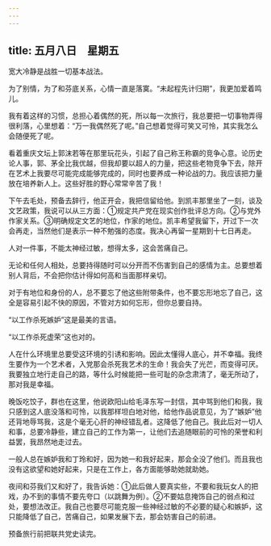 ```yaml
---
---
---
```

title: 五月八日　星期五
---




宽大冷静是战胜一切基本战法。



为了别情，为了和芬底关系，心情一直是落寞。“未起程先计归期”，我更加爱着鸣儿。

我有着这样的习惯，总担心着偶然的死，所以每一次旅行，我总要把一切事物弄得很利落，心里想着：“万一我偶然死了呢。”自己想着觉得可笑又可怜，其实我怎么会随便死了呢。

看着重庆文坛上郭沫若等在那里玩花头，引起了自己称王称霸的竞争心意。论历史论人事，郭、茅全比我优越，但我却要以超人的力量，把这些老物竞争下去，除开在艺术上我要尽可能完成能够完成的，同时也要养成一种论战的力。我应该把力量放在培养新人上。这些好胜的野心常常辛苦了我！

下午去毛处，预备去辞行，他正开会，我把信留给他。到凯丰那里坐了一刻，谈及文艺政策，我说可以从三方面：①规定共产党在现实创作批评总方向。②与党外作家关系。③明确规定文艺的地位，作家的地位。凯丰希望我留下，开过下一次会再走，当然他们是表示一种不勉强的态度。我决心再留一星期到十七日再走。

人对一件事，不能太神经过敏，想得太多，这会苦痛自己。

无论和任何人相处，总要持得随时可以分开而不伤害到自己的感情为主。总要想着别人背后，不会把你估计得如何高和当面那样亲切。

对于有地位和身份的人，总不要忘了他这些附带条件，也不要忘形地忘了自己，这全是容易引起不快的原因，不管对方如何忘形，但你总要自持。

“以工作杀死嫉妒”这是最美的言语。

“以工作杀死虚荣”这也对的。

人在什么环境里总要受这环境的引诱和影响。因此太懂得人底心，并不幸福。我终生要作为一个艺术者，入党那会杀死我艺术的生命！我会失了光芒，而变得可厌。我要独立地行走自己的路，等什么时候能把一些可耻的杂念肃清了，毫无所动了，那对我是幸福。

晚饭吃饺子，群也在这里，他说欧阳山给毛泽东写一封信，其中骂到他们和我，我只感到这人底没落和可怜，以我那样坦白地对他，给他作品说意见，为了“嫉妒”他还背地辱骂我，这是个毫无心肝的神经错乱者。这降低了他自己。我此后对一切人和事，总要冷静些，建立自己的工作为第一，让他们去追随眼前的可怜的荣誉和利益罢，我昂然地走过去。

一般人总在嫉妒我和丁玲和好，因为她一和我好起来，那会全没了他们。而且我也没有这欲望和她好起来，只是在工作上，各方面能够助她就助她。

夜间和芬我们又和好了，我告诉她：①此后做人要真实些，不要和我玩女人的把戏，办不到的事情不要先夸口（以跳舞为例）。②不要姑息掩饰自己的弱点和过处，要想法改正。我自己也要尽可能克服一些神经过敏的不必要的疑心和嫉妒，这只能降低了自己，苦痛自己，如果发展下去，那会妨害自己的前进。

预备旅行前把联共党史读完。